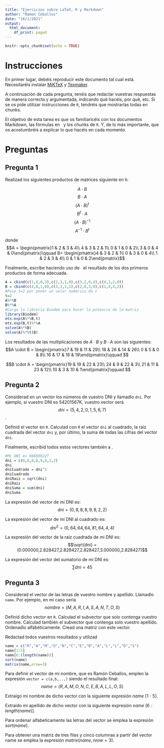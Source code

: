 ```yaml
---
title: "Ejercicios sobre LaTeX, R y Markdown"
author: "Ramon Ceballos"
date: "16/1/2021"
output:
  html_document:
    df_print: paged
---
```


```r
knitr::opts_chunk$set(echo = TRUE)
```

# Instrucciones

En primer lugar, debéis reproducir este documento tal cual está. Necesitaréis instalar [MiKTeX](https://miktex.org/download) y [Texmaker](http://www.xm1math.net/texmaker/).

A continuación de cada pregunta, tenéis que redactar vuestras respuestas de manera correcta y argumentada, indicando qué hacéis, por qué, etc. Si se os pide utilizar instrucciones de `R`, tendréis que mostrarlas todas en chunks.

El objetivo de esta tarea es que os familiaricéis con los documentos Markdown, las fórmulas en \LaTeX\   y los chunks de `R`. Y, de lo más importante, que os acostumbréis a explicar lo que hacéis en cada momento.

# Preguntas

## Pregunta 1

Realizad los siguientes productos de matrices siguiente en `R`:

$$A\cdot B$$
$$B\cdot A$$
$$(A\cdot B)^t$$
$$B^t\cdot A$$
$$(A\cdot B)^{-1}$$
$$A^{-1}\cdot B^t$$

donde
$$A = \begin{pmatrix}1 & 2 & 3 & 4\\ 4 & 3 & 2 & 1\\ 0 & 1 & 0 & 2\\ 3 & 0 & 4 & 0\end{pmatrix}\qquad B= \begin{pmatrix}4 & 3 & 2 & 1\\ 0 & 3 & 0 & 4\\ 1 & 2 & 3 & 4\\ 0 & 1 & 0 & 2\end{pmatrix}$$

Finalmente, escribe haciendo uso de \LaTeX\  el resultado de los dos primeros productos de forma adecuada.

```r
A = cbind(c(1,4,0,3),c(2,3,1,0),c(3,2,0,4),c(4,1,2,0))
B = cbind(c(4,0,1,0),c(3,3,2,1),c(2,0,3,0),c(1,4,4,2))
#Puse t=2 por poner un valor numérico de t
t=2
A%*%B
B%*%A
#Cargo la libreria Biodem para hacer la potencia de la matriz
library(Biodem)
mtx.exp(A%*%B,t)
mtx.exp(B,t)%*%A
solve(A%*%B)
solve(A)%*%t(B)
```

Los resultados de las multiplicaciones de $A \cdot B$ y $B \cdot A$ son las siguientes:
$$A \cdot B = \begin{pmatrix}7 & 19 & 11 & 29\\ 18 & 26 & 14 & 26\\ 0 & 5 & 0 & 8\\ 16 & 17 & 18 & 19\end{pmatrix}\qquad $$

$$B \cdot A = \begin{pmatrix}19 & 19 & 22 & 23\\ 24 & 9 & 22 & 3\\ 21 & 11 & 23 & 12\\ 10 & 3 & 10 & 1\end{pmatrix}\qquad $$


## Pregunta 2

Considerad en un vector los números de vuestro DNI y llamadlo `dni`. Por ejemplo, si vuestro DNI es 54201567K, vuestro vector será $$dni = (5,4,2,0,1,5,6,7)$$.

Definid el vector en `R`. Calculad con `R` el vector `dni` al cuadrado, la raíz cuadrada del vector `dni` y, por último, la suma de todas las cifras del vector `dni`.

Finalmente, escribid todos estos vectores también a \LaTeX.
```r
#Mi DNI es 08889822T
dni = c(0,8,8,8,9,8,2,2)
dni
dniCuadrado = dni^2
dniCuadrado
dniRaiz = sqrt(dni)
dniRaiz
dniSuma = sum(dni)
dniSuma
```
La expresión del vector de mi DNI es:$$dni = (0,8,8,8,9,8,2,2)$$

La expresión del vector de mi DNI al cuadrado es: $$dni^2 = (0,64,64,64,81,64,4,4)$$

La expresión del vector de la raíz cuadrada de mi DNI es: $$\sqrt{dni} = (0.000000,2.828427,2.828427,2.828427,3.000000,2.828427)$$

La expresión del vector del sumatorio de mi DNI es:$$\sum{dni} = 45$$


## Pregunta 3

Considerad el vector de las letras de vuestro nombre y apellido. Llamadlo `name`. Por ejemplo, en mi caso sería $$nombre = (M,A,R,I,A,S,A,N,T,O,S)$$

Definid dicho vector en `R`. Calculad el subvector que solo contenga vuestro nombre. Calculad también el subvector que contenga solo vuestro apellido.
Ordenadlo alfabéticamente. Cread una matriz con este vector.

Redactad todos vuestros resultados y utilizad \LaTeX\

```r
name = c("R","A","M","O","N","C","E","B","A","L","L","O","S")
name[1:5]
name[6:(length(name))]
sort(name)
matrix(name,nrow=3)
```

Para definir el vector de mi nombre, que es Ramón Ceballos, empleo la expresión `vector = c(a,b,...)` siendo el resultado final:$$name = (R,A,M,O,N,C,E,B,A,L,L,O,S)$$

Extraigo mi nombre de dicho vector con la siguiente expresión $name \ [1:5]$.

Extraido mi apellido de dicho vector con la siguiente expresión $name \ [6:length(name)]$.

Para ordenar alfabeticamente las letras del vector se emplea la expresión $sort(name)$.

Para obtener una matriz de tres filas y cinco columnas a partir del vector name se emplea la expresión $matrix (name, nrow = 3)$.